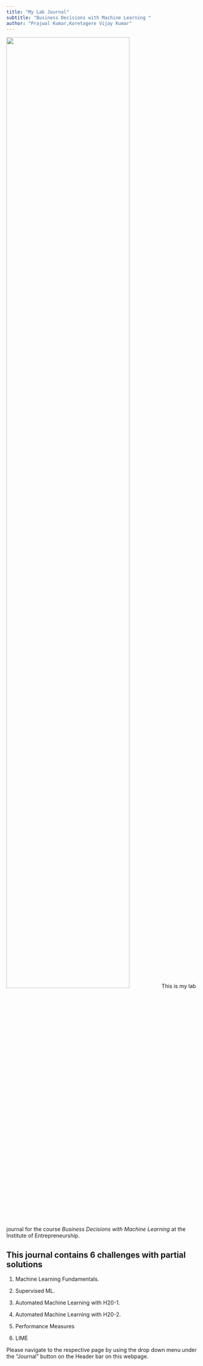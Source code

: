 ```yaml
---
title: "My Lab Journal"
subtitle: "Business Decisions with Machine Learning "
author: "Prajwal Kumar,Koretagere Vijay Kumar"
---
```


![](assets/logo/TIE_logo.svg){width=80% fig-align="center"}
This is my lab journal for the course *Business Decisions with Machine Learning* at the Institute of Entrepreneurship. 

## This journal contains 6 challenges with partial solutions

1. Machine Learning Fundamentals.

2. Supervised ML.

3. Automated Machine Learning with H20-1.

4. Automated Machine Learning with H20-2.

5. Performance Measures

6. LIME


Please navigate to the respective page by using the drop down menu under the "Journal" button on the Header bar on this webpage. 